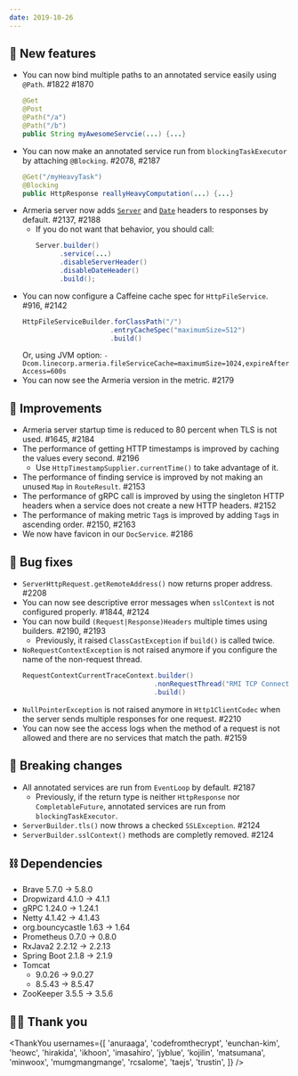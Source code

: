 ```yaml
---
date: 2019-10-26
---
```


## 🥳 New features

- You can now bind multiple paths to an annotated service easily using `@Path`. #1822 #1870
  ```java
  @Get
  @Post
  @Path("/a")
  @Path("/b")
  public String myAwesomeServcie(...) {...}
  ```
- You can now make an annotated service run from `blockingTaskExecutor` by attaching `@Blocking`. #2078, #2187
  ```java
  @Get("/myHeavyTask")
  @Blocking
  public HttpResponse reallyHeavyComputation(...) {...}
  ```
- Armeria server now adds [`Server`](https://datatracker.ietf.org/doc/html/rfc7231#section-7.4.2) and
  [`Date`](https://datatracker.ietf.org/doc/html/rfc7231#section-7.1.1.2) headers to responses by default.
  #2137, #2188
  - If you do not want that behavior, you should call:
    ```java
    Server.builder()
          .service(...)
          .disableServerHeader()
          .disableDateHeader()
          .build();
    ```
- You can now configure a Caffeine cache spec for `HttpFileService`. #916, #2142
  ```java
  HttpFileServiceBuilder.forClassPath("/")
                        .entryCacheSpec("maximumSize=512")
                        .build()
  ```
  Or, using JVM option:
  `-Dcom.linecorp.armeria.fileServiceCache=maximumSize=1024,expireAfterAccess=600s`
- You can now see the Armeria version in the metric. #2179

## 💪 Improvements

- Armeria server startup time is reduced to 80 percent when TLS is not used. #1645, #2184
- The performance of getting HTTP timestamps is improved by caching the values every second. #2196
  - Use `HttpTimestampSupplier.currentTime()` to take advantage of it.
- The performance of finding service is improved by not making an unused `Map` in `RouteResult`. #2153
- The performance of gRPC call is improved by using the singleton HTTP headers when a service does not create a new HTTP headers. #2152
- The performance of making metric `Tag`s is improved by adding `Tag`s in ascending order. #2150, #2163
- We now have favicon in our `DocService`. #2186

## 👻 Bug fixes

- `ServerHttpRequest.getRemoteAddress()` now returns proper address. #2208
- You can now see descriptive error messages when `sslContext` is not configured properly. #1844, #2124
- You can now build `(Request|Response)Headers` multiple times using builders. #2190, #2193
  - Previously, it raised `ClassCastException` if `build()` is called twice.
- `NoRequestContextException` is not raised anymore if you configure the name of the non-request thread.
  ```java
  RequestContextCurrentTraceContext.builder()
                                   .nonRequestThread("RMI TCP Connection")
                                   .build()
  ```
- `NullPointerException` is not raised anymore in `Http1ClientCodec` when the server sends multiple responses for one request. #2210
- You can now see the access logs when the method of a request is not allowed and there are no services that match the path. #2159

## 🚫 Breaking changes

- All annotated services are run from `EventLoop` by default. #2187
  - Previously, if the return type is neither `HttpResponse` nor `CompletableFuture`, annotated services are run from `blockingTaskExecutor`.
- `ServerBuilder.tls()` now throws a checked `SSLException`. #2124
- `ServerBuilder.sslContext()` methods are completly removed. #2124

## ⛓ Dependencies

- Brave 5.7.0 -> 5.8.0
- Dropwizard 4.1.0 -> 4.1.1
- gRPC 1.24.0 -> 1.24.1
- Netty 4.1.42 -> 4.1.43
- org.bouncycastle 1.63 -> 1.64
- Prometheus 0.7.0 -> 0.8.0
- RxJava2 2.2.12 -> 2.2.13
- Spring Boot 2.1.8 -> 2.1.9
- Tomcat
  - 9.0.26 -> 9.0.27
  - 8.5.43 -> 8.5.47
- ZooKeeper 3.5.5 -> 3.5.6

## 🙇‍♂️ Thank you

<ThankYou
  usernames={[
    'anuraaga',
    'codefromthecrypt',
    'eunchan-kim',
    'heowc',
    'hirakida',
    'ikhoon',
    'imasahiro',
    'jyblue',
    'kojilin',
    'matsumana',
    'minwoox',
    'mumgmangmange',
    'rcsalome',
    'taejs',
    'trustin',
  ]}
/>
